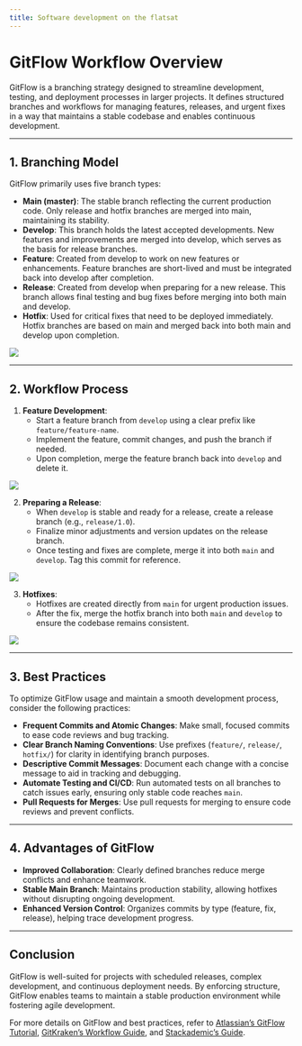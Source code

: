 ```yaml
---
title: Software development on the flatsat
---
```


# GitFlow Workflow Overview

GitFlow is a branching strategy designed to streamline development, testing, and deployment processes in larger projects. It defines structured branches and workflows for managing features, releases, and urgent fixes in a way that maintains a stable codebase and enables continuous development.

---

## 1. Branching Model

GitFlow primarily uses five branch types:

- **Main (master)**: The stable branch reflecting the current production code. Only release and hotfix branches are merged into main, maintaining its stability.
- **Develop**: This branch holds the latest accepted developments. New features and improvements are merged into develop, which serves as the basis for release branches.
- **Feature**: Created from develop to work on new features or enhancements. Feature branches are short-lived and must be integrated back into develop after completion.
- **Release**: Created from develop when preparing for a new release. This branch allows final testing and bug fixes before merging into both main and develop.
- **Hotfix**: Used for critical fixes that need to be deployed immediately. Hotfix branches are based on main and merged back into both main and develop upon completion.

![](images/basic.png)

---

## 2. Workflow Process

1. **Feature Development**:
   - Start a feature branch from `develop` using a clear prefix like `feature/feature-name`.
   - Implement the feature, commit changes, and push the branch if needed.
   - Upon completion, merge the feature branch back into `develop` and delete it.

![](images/feature.png)


2. **Preparing a Release**:
   - When `develop` is stable and ready for a release, create a release branch (e.g., `release/1.0`).
   - Finalize minor adjustments and version updates on the release branch.
   - Once testing and fixes are complete, merge it into both `main` and `develop`. Tag this commit for reference.

![](images/release.png)


3. **Hotfixes**:
   - Hotfixes are created directly from `main` for urgent production issues.
   - After the fix, merge the hotfix branch into both `main` and `develop` to ensure the codebase remains consistent.

![](images/hotfix.png)

---

## 3. Best Practices

To optimize GitFlow usage and maintain a smooth development process, consider the following practices:

- **Frequent Commits and Atomic Changes**: Make small, focused commits to ease code reviews and bug tracking.
- **Clear Branch Naming Conventions**: Use prefixes (`feature/`, `release/`, `hotfix/`) for clarity in identifying branch purposes.
- **Descriptive Commit Messages**: Document each change with a concise message to aid in tracking and debugging.
- **Automate Testing and CI/CD**: Run automated tests on all branches to catch issues early, ensuring only stable code reaches `main`.
- **Pull Requests for Merges**: Use pull requests for merging to ensure code reviews and prevent conflicts.

---

## 4. Advantages of GitFlow

- **Improved Collaboration**: Clearly defined branches reduce merge conflicts and enhance teamwork.
- **Stable Main Branch**: Maintains production stability, allowing hotfixes without disrupting ongoing development.
- **Enhanced Version Control**: Organizes commits by type (feature, fix, release), helping trace development progress.

---

## Conclusion

GitFlow is well-suited for projects with scheduled releases, complex development, and continuous deployment needs. By enforcing structure, GitFlow enables teams to maintain a stable production environment while fostering agile development.

For more details on GitFlow and best practices, refer to [Atlassian’s GitFlow Tutorial](https://www.atlassian.com/git/tutorials/comparing-workflows/gitflow-workflow), [GitKraken’s Workflow Guide](https://www.gitkraken.com/learn/git/best-practices/git-branch-strategy), and [Stackademic's Guide](https://stackademic.com/blog/git-workflow-best-practices-for-a-smooth-and-efficient-development-process).